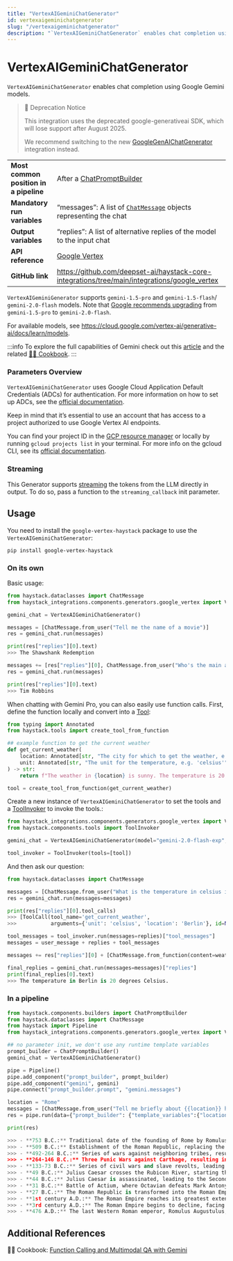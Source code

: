 ```yaml
---
title: "VertexAIGeminiChatGenerator"
id: vertexaigeminichatgenerator
slug: "/vertexaigeminichatgenerator"
description: "`VertexAIGeminiChatGenerator` enables chat completion using Google Gemini models."
---
```


# VertexAIGeminiChatGenerator

`VertexAIGeminiChatGenerator` enables chat completion using Google Gemini models.

> 🚧 Deprecation Notice
> 
> This integration uses the deprecated google-generativeai SDK, which will lose support after August 2025.
> 
> We recommend switching to the new [GoogleGenAIChatGenerator](googlegenaichatgenerator.mdx) integration instead.

|  |  |
| --- | --- |
| **Most common position in a pipeline** | After a [ChatPromptBuilder](../builders/chatpromptbuilder.mdx)                                                 |
| **Mandatory run variables**            | “messages”: A list of [`ChatMessage`](../../concepts/data-classes.mdx#chatmessage)  objects representing the chat |
| **Output variables**                   | “replies”: A list of alternative replies of the model to the input chat                              |
| **API reference**                      | [Google Vertex](/reference/integrations-google-vertex)                                                      |
| **GitHub link**                        | https://github.com/deepset-ai/haystack-core-integrations/tree/main/integrations/google_vertex      |

`VertexAIGeminiGenerator` supports `gemini-1.5-pro` and `gemini-1.5-flash`/  `gemini-2.0-flash` models. Note that [Google recommends upgrading](https://cloud.google.com/vertex-ai/generative-ai/docs/learn/model-versions) from `gemini-1.5-pro` to `gemini-2.0-flash`.

For available models, see https://cloud.google.com/vertex-ai/generative-ai/docs/learn/models.

:::info
To explore the full capabilities of Gemini check out this [article](https://haystack.deepset.ai/blog/gemini-models-with-google-vertex-for-haystack) and the related [🧑‍🍳 Cookbook](https://colab.research.google.com/github/deepset-ai/haystack-cookbook/blob/main/notebooks/vertexai-gemini-examples.ipynb).
:::

### Parameters Overview

`VertexAIGeminiChatGenerator` uses Google Cloud Application Default Credentials (ADCs) for authentication. For more information on how to set up ADCs, see the [official documentation](https://cloud.google.com/docs/authentication/provide-credentials-adc).

Keep in mind that it’s essential to use an account that has access to a project authorized to use Google Vertex AI endpoints.

You can find your project ID in the [GCP resource manager](https://console.cloud.google.com/cloud-resource-manager) or locally by running `gcloud projects list` in your terminal. For more info on the gcloud CLI, see its [official documentation](https://cloud.google.com/cli).

### Streaming

This Generator supports [streaming](guides-to-generators/choosing-the-right-generator.mdx#streaming-support) the tokens from the LLM directly in output. To do so, pass a function to the `streaming_callback` init parameter.

## Usage

You need to install the `google-vertex-haystack` package to use the  `VertexAIGeminiChatGenerator`:

```shell
pip install google-vertex-haystack
```

### On its own

Basic usage:

```python
from haystack.dataclasses import ChatMessage
from haystack_integrations.components.generators.google_vertex import VertexAIGeminiChatGenerator

gemini_chat = VertexAIGeminiChatGenerator()

messages = [ChatMessage.from_user("Tell me the name of a movie")]
res = gemini_chat.run(messages)

print(res["replies"][0].text)
>>> The Shawshank Redemption

messages += [res["replies"][0], ChatMessage.from_user("Who's the main actor?")]
res = gemini_chat.run(messages)

print(res["replies"][0].text)
>>> Tim Robbins
```

When chatting with Gemini Pro, you can also easily use function calls. First, define the function locally and convert into a [Tool](../../tools/tool.mdx):

```python
from typing import Annotated
from haystack.tools import create_tool_from_function

## example function to get the current weather
def get_current_weather(
    location: Annotated[str, "The city for which to get the weather, e.g. 'San Francisco'"] = "Munich",
    unit: Annotated[str, "The unit for the temperature, e.g. 'celsius'"] = "celsius",
) -> str:
    return f"The weather in {location} is sunny. The temperature is 20 {unit}."

tool = create_tool_from_function(get_current_weather)
```

Create a new instance of `VertexAIGeminiChatGenerator` to set the tools and a [ToolInvoker](../tools/toolinvoker.mdx) to invoke the tools.:

```python
from haystack_integrations.components.generators.google_vertex import VertexAIGeminiChatGenerator
from haystack.components.tools import ToolInvoker

gemini_chat = VertexAIGeminiChatGenerator(model="gemini-2.0-flash-exp", tools=[tool])

tool_invoker = ToolInvoker(tools=[tool])
```

And then ask our question:

```python
from haystack.dataclasses import ChatMessage

messages = [ChatMessage.from_user("What is the temperature in celsius in Berlin?")]
res = gemini_chat.run(messages=messages)

print(res["replies"][0].tool_calls)
>>> [ToolCall(tool_name='get_current_weather', 
>>>           arguments={'unit': 'celsius', 'location': 'Berlin'}, id=None)]

tool_messages = tool_invoker.run(messages=replies)["tool_messages"]
messages = user_message + replies + tool_messages

messages += res["replies"][0] + [ChatMessage.from_function(content=weather, name="get_current_weather")]

final_replies = gemini_chat.run(messages=messages)["replies"]
print(final_replies[0].text)
>>> The temperature in Berlin is 20 degrees Celsius.
```

### In a pipeline

```python
from haystack.components.builders import ChatPromptBuilder
from haystack.dataclasses import ChatMessage
from haystack import Pipeline
from haystack_integrations.components.generators.google_vertex import VertexAIGeminiChatGenerator

## no parameter init, we don't use any runtime template variables
prompt_builder = ChatPromptBuilder()
gemini_chat = VertexAIGeminiChatGenerator()

pipe = Pipeline()
pipe.add_component("prompt_builder", prompt_builder)
pipe.add_component("gemini", gemini)
pipe.connect("prompt_builder.prompt", "gemini.messages")

location = "Rome"
messages = [ChatMessage.from_user("Tell me briefly about {{location}} history")]
res = pipe.run(data={"prompt_builder": {"template_variables":{"location": location}, "template": messages}})

print(res)

>>> - **753 B.C.:** Traditional date of the founding of Rome by Romulus and Remus.
>>> - **509 B.C.:** Establishment of the Roman Republic, replacing the Etruscan monarchy.
>>> - **492-264 B.C.:** Series of wars against neighboring tribes, resulting in the expansion of the Roman Republic's territory.
>>> - **264-146 B.C.:** Three Punic Wars against Carthage, resulting in the destruction of Carthage and the Roman Republic becoming the dominant power in the Mediterranean.
>>> - **133-73 B.C.:** Series of civil wars and slave revolts, leading to the rise of Julius Caesar.
>>> - **49 B.C.:** Julius Caesar crosses the Rubicon River, starting the Roman Civil War.
>>> - **44 B.C.:** Julius Caesar is assassinated, leading to the Second Triumvirate of Octavian, Mark Antony, and Lepidus.
>>> - **31 B.C.:** Battle of Actium, where Octavian defeats Mark Antony and Cleopatra, becoming the sole ruler of Rome.
>>> - **27 B.C.:** The Roman Republic is transformed into the Roman Empire, with Octavian becoming the first Roman emperor, known as Augustus.
>>> - **1st century A.D.:** The Roman Empire reaches its greatest extent, stretching from Britain to Egypt.
>>> - **3rd century A.D.:** The Roman Empire begins to decline, facing internal instability, invasions by Germanic tribes, and the rise of Christianity.
>>> - **476 A.D.:** The last Western Roman emperor, Romulus Augustulus, is overthrown by the Germanic leader Odoacer, marking the end of the Roman Empire in the West.
```

## Additional References

:cook: Cookbook: [Function Calling and Multimodal QA with Gemini](https://haystack.deepset.ai/cookbook/vertexai-gemini-examples)